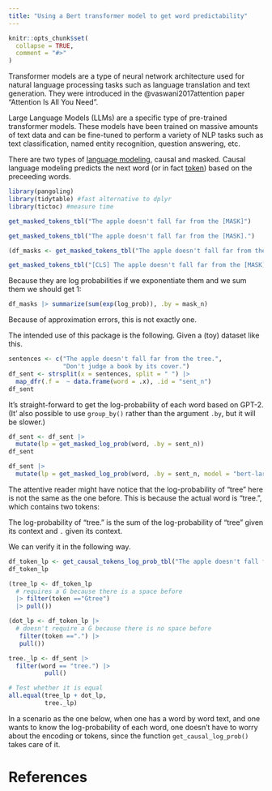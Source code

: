 ```yaml
---
title: "Using a Bert transformer model to get word predictability"
---
```


```r
knitr::opts_chunk$set(
  collapse = TRUE,
  comment = "#>"
)
```


<!-- https://ropensci.org/blog/2019/12/08/precompute-vignettes/ -->

Transformer models are a type of neural network architecture used for natural language processing tasks such as language translation and text generation. They were introduced in the @vaswani2017attention paper "Attention Is All You Need". 

Large Language Models (LLMs) are a specific type of pre-trained transformer models. These models have been trained on massive amounts of text data and can be fine-tuned to perform a variety of NLP tasks such as text classification, named entity recognition, question answering, etc.

There are two types of [language modeling](https://huggingface.co/docs/transformers/tasks/language_modeling), causal and masked. Causal language modeling predicts the next word (or in fact [token]()) based on the preceeding words. 

<!-- GPT-2 (Generative Pre-trained Transformer 2) developed by [OpenAI](https://openai.com/) is an example of a causal language model [see also @radford2019language]. -->

<!-- One interesting side-effect of the these models is that the (log) probability of a word given a certain context can be extracted.  -->


```r
library(pangoling)
library(tidytable) #fast alternative to dplyr
library(tictoc) #measure time
```

<!-- First, let's see what words GPT-2 predicts given a specific context. [Hugging Face](https://huggingface.co/) provide access to pre-trained models, including freely available versions of different sizes of  [GPT-2](https://huggingface.co/gpt2). The function `get_causal_next_tokens_tbl()` will be default use the smallest version of [GPT-2](https://huggingface.co/gpt2), but this can be modified with the argument `model`. -->


```r
get_masked_tokens_tbl("The apple doesn't fall far from the [MASK]")
```


```r
get_masked_tokens_tbl("The apple doesn't fall far from the [MASK].")
```

```r
(df_masks <- get_masked_tokens_tbl("The apple doesn't fall far from the [MASK][MASK]"))
```

```r
get_masked_tokens_tbl("[CLS] The apple doesn't fall far from the [MASK]",add_special_tokens = FALSE)
```



<!-- Notice that the tokens--that is the way GPT2 interprets words-- that are predicted start with `Ġ`, this indicates that they are not the first word of a sentence. -->

<!-- In fact this is the way GPT2 interprets the sentence: -->

<!-- ```{r} -->
<!-- get_tokens("The apple doesn't fall far from the tree.",model = "bert-base-uncased") -->
<!-- ``` -->

Because they are log probabilities if we exponentiate them and we sum them we should get 1:

```r
df_masks |> summarize(sum(exp(log_prob)), .by = mask_n)
```

Because of approximation errors, this is not exactly one.



The intended use of this package is the following. Given a (toy) dataset like this.

```r
sentences <- c("The apple doesn't fall far from the tree.", 
               "Don't judge a book by its cover.")
df_sent <- strsplit(x = sentences, split = " ") |> 
  map_dfr(.f =  ~ data.frame(word = .x), .id = "sent_n")
df_sent
```

It's straight-forward to get the log-probability of each word based on GPT-2. (It' also possible to use `group_by()` rather than the argument `.by`, but it will be slower.)

```r
df_sent <- df_sent |>
  mutate(lp = get_masked_log_prob(word, .by = sent_n))
df_sent

df_sent |>
  mutate(lp = get_masked_log_prob(word, .by = sent_n, model = "bert-large-uncased-whole-word-masking"))

```

The attentive reader might have notice that the log-probability of "tree" here is not the same as the one before. This is because the actual word is "tree.", which contains two tokens:


The log-probability of "tree." is the sum of the log-probability of "tree" given its context and `.` given its context.

We can verify it in the following way.

```r
df_token_lp <- get_causal_tokens_log_prob_tbl("The apple doesn't fall far from the tree.")
df_token_lp

(tree_lp <- df_token_lp
  # requires a Ġ because there is a space before
  |> filter(token =="Ġtree")
  |> pull())

(dot_lp <- df_token_lp |>
  # doesn't require a Ġ because there is no space before
   filter(token ==".") |>
   pull())

tree._lp <- df_sent |> 
  filter(word == "tree.") |>
          pull()

# Test whether it is equal
all.equal(tree_lp + dot_lp,
          tree._lp)
```

In a scenario as the one below, when one has a word by word text, and one wants to know the log-probability of each word, one doesn't have to worry about the encoding or tokens, since the function `get_causal_log_prob()` takes care of it.

# References

